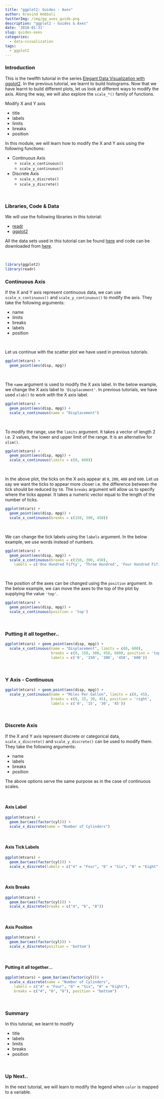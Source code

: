 ```yaml
---
title: "ggplot2: Guides - Axes"
author: Aravind Hebbali
twitterImg: /img/gg_axes_guide.png
description: "ggplot2 - Guides & Axes"
date: '2018-01-31'
slug: guides-axes
categories:
  - data-visualization
tags:
  - ggplot2
---
```


### Introduction

This is the twelfth tutorial in the series [Elegant Data Visualization with 
ggplot2](https://tutorials.rsquaredacademy.com/data-visualization/index.html). In the previous tutorial, we learnt to build histograms. Now that we 
have learnt to build different plots, let us look at different ways to modify 
the axis. Along the way, we will also explore the `scale_*()` family of functions.

Modify X and Y axis

- title
- labels
- limits
- breaks
- position

In this module, we will learn how to modify the X and Y axis using the 
following functions:

- Continuous Axis
    - `scale_x_continuous()`
    - `scale_y_continuous()`

- Discrete Axis
    - `scale_x_discrete()`
    - `scale_y_discrete()`

<br>

### Libraries, Code & Data

We will use the following libraries in this tutorial:

- [readr](http://readr.tidyverse.org/)
- [ggplot2](http://ggplot2.tidyverse.org/)

All the data sets used in this tutorial can be found [here](https://github.com/rsquaredacademy/datasets) 
and code can be downloaded from [here](https://gist.github.com/rsquaredacademy/096bc745c18a9ba47b99260978189920).

<br>

```r
library(ggplot2)
library(readr)
```

### Continuous Axis

If the X and Y axis represent continuous data, we can use 
`scale_x_continuous()` and `scale_y_continuous()` to modify the axis. They take
the following arguments:

- name
- limits
- breaks
- labels
- position

<br>

Let us continue with the scatter plot we have used in previous tutorials.

```r
ggplot(mtcars) +
  geom_point(aes(disp, mpg))
```

<br>

The `name` argument is used to modify the X axis label. In the below example, 
we change the X axis label to `'Displacement'`. In previous tutorials, we 
have used `xlab()` to work with the X axis label.

```r
ggplot(mtcars) +
  geom_point(aes(disp, mpg)) +
  scale_x_continuous(name = "Displacement")
```

<br>

To modify the range, use the `limits` argument. It takes a vector of length
2 i.e. 2 values, the lower and upper limit of the range. It is an alternative
for `xlim()`.

```r
ggplot(mtcars) +
  geom_point(aes(disp, mpg)) +
  scale_x_continuous(limits = c(0, 600))
```

<br>

In the above plot, the ticks on the X axis appear at `0`, `200`, `400` and 
`600`. Let us say we want the ticks to appear more closer i.e. the difference 
between the tick should be reduced by `50`. The `breaks` argument will allow
us to specify where the ticks appear. It takes a numeric vector equal to the 
length of the number of ticks.

```r
ggplot(mtcars) +
  geom_point(aes(disp, mpg)) +
  scale_x_continuous(breaks = c(150, 300, 450))
```

<br>

We can change the tick labels using the `labels` argument. In the below 
example, we use words instead of numbers.

```r
ggplot(mtcars) +
  geom_point(aes(disp, mpg)) +
  scale_x_continuous(breaks = c(150, 300, 450),
    labels = c('One Hundred Fifty', 'Three Hundred', 'Four Hundred Fifity'))
```

<br>

The position of the axes can be changed using the `position` argument. In the 
below example, we can move the axes to the top of the plot by supplying the 
value `'top'`.

```r
ggplot(mtcars) +
  geom_point(aes(disp, mpg)) +
  scale_x_continuous(position = 'top')
```

<br>

### Putting it all together..

```r
ggplot(mtcars) + geom_point(aes(disp, mpg)) +
  scale_x_continuous(name = "Displacement", limits = c(0, 600),
                     breaks = c(0, 150, 300, 450, 600), position = 'top',
                     labels = c('0', '150', '300', '450', '600'))
```

<br>

### Y Axis - Continuous

```r
ggplot(mtcars) + geom_point(aes(disp, mpg)) +
  scale_y_continuous(name = "Miles Per Gallon", limits = c(0, 45),
                     breaks = c(0, 15, 30, 45), position = 'right',
                     labels = c('0', '15', '30', '45'))
```

<br>

### Discrete Axis

If the X and Y axis represent discrete or categorical data, `scale_x_discrete()` 
and `scale_y_discrete()` can be used to modify them. They take the following arguments:

- name
- labels
- breaks
- position

The above options serve the same purpose as in the case of continuous scales.

<br>

#### Axis Label

```r
ggplot(mtcars) +
  geom_bar(aes(factor(cyl))) +
  scale_x_discrete(name = "Number of Cylinders")
```

<br>

#### Axis Tick Labels

```r
ggplot(mtcars) +
  geom_bar(aes(factor(cyl))) +
  scale_x_discrete(labels = c("4" = "Four", "6" = "Six", "8" = "Eight"))
```

<br>

#### Axis Breaks

```r
ggplot(mtcars) +
  geom_bar(aes(factor(cyl))) +
  scale_x_discrete(breaks = c("4", "6", "8"))
```

<br>

#### Axis Position

```r
ggplot(mtcars) +
  geom_bar(aes(factor(cyl))) +
  scale_x_discrete(position = 'bottom')
```

<br>

#### Putting it all together...

```r
ggplot(mtcars) + geom_bar(aes(factor(cyl))) +
  scale_x_discrete(name = "Number of Cylinders",
    labels = c("4" = "Four", "6" = "Six", "8" = "Eight"),
    breaks = c("4", "6", "8"), position = "bottom")
```

<br>

### Summary

In this tutorial, we learnt to modify

- title
- labels
- limits
- breaks
- position

<br>

### Up Next..

In the next tutorial, we will learn to modify the legend when `color` is mapped to a variable.

